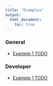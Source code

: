 ```yaml
---
title: "Examples"
output: 
  html_document:
    toc: true
---
```


### General

* [Example 1 TODO](examples_general_1.html)


### Developer

* [Example 1 TODO](examples_dev_1.html)
